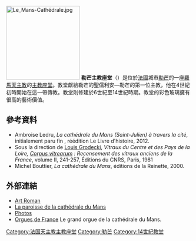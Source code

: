 [[File:Le_Mans-Cathédrale.jpg|200px]]
'''勒芒主教座堂'''（{{lang-fr|Cathédrale St-Julien du Mans}}）是位於[[法國|法國]]城市[[勒芒|勒芒]]的一座[[羅馬天主教|羅馬天主教]]的[[主教座堂|主教座堂]]。教堂獻給勒芒的聖儒利安—勒芒的第一位主教，他在4世紀初時開始在這一帶傳教。教堂則修建於6世紀至14世紀時期。教堂的彩色玻璃擁有很高的藝術價值。

== 參考資料 ==
* Ambroise Ledru, ''La cathédrale du Mans (Saint-Julien) à travers la cité'', initialement paru fin {{s-|XIX}}, réédition Le Livre d'histoire, 2012.
* Sous la direction de [[Louis_Grodecki|Louis Grodecki]], ''Vitraux du Centre et des Pays de la Loire, [[Corpus_vitrearum|Corpus vitrearum]] : Recensement des vitraux anciens de la France'', volume II, {{p.}}241-257, Éditions du CNRS, Paris, 1981 {{ISBN|2-222-02780-2}}
* Michel Bouttier, ''La cathédrale du Mans'', éditions de la Reinette, 2000.

== 外部連結 ==
* [http://www.art-roman.net/lemanscath/lemanscath.htm Art Roman]
* [http://www.cathedraledumans.fr/ La paroisse de la cathédrale du Mans]
* [http://www.gotik-romanik.de/Le%20Mans%20Thumbnails/Thumbnails.html Photos]
* [http://www.uquebec.ca/musique/orgues/france/lemans.html Orgues de France] Le grand orgue de la cathédrale du Mans.
{{法国天主教主教座堂}}
{{Authority control}}
[[Category:法国天主教主教座堂|Category:法国天主教主教座堂]]
[[Category:勒芒|Category:勒芒]]
[[Category:14世紀教堂|Category:14世紀教堂]]